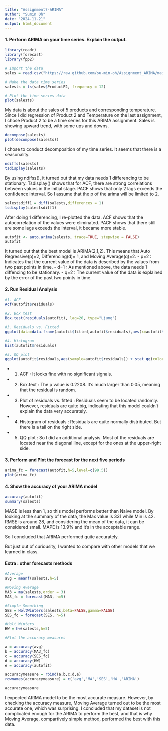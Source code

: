 ```yaml
---
title: "Assignment7-ARIMA"
author: "Sumin Oh"
date: "2024-11-21"
output: html_document
---
```


#### 1. Perform ARIMA on your time series. Explain the output.
```r
library(readr)
library(forecast)
library(fpp2)

# Import the data
sales = read.csv("https://raw.github.com/su-min-oh/Assignment_ARIMA/main/time%20series%20data.csv")

# Make the data time series
salests = ts(sales$ProductP2, frequency = 12)

# Plot the time series data
plot(salests)
```

My data is about the sales of 5 products and corresponding temperature. Since I did regression of Product 2 and Temperature on the last assignment, I chose Product 2 to be a time series for this ARIMA assignment. Sales is showing upward trend, with some ups and downs.

```r
decompose(salests)
plot(decompose(salests))
```

I chose to conduct decomposition of my time series. It seems that there is a seasonality. 

```r
ndiffs(salests)
tsdisplay(salests)
```

By using ndifss(), it turned out that my data needs 1 differencing to be stationary. Tsdisplay() shows that for ACF, there are strong correlations between values in the initial stage. PACF shows that only 2 lags exceeds the confidence interval. So I assume that the p of the arima will be limited to 2.

```r
salestsdiff1 = diff(salests,differences = 1)
tsdisplay(salestsdiff1)
```

After doing 1 differencing, I re-plotted the data. ACF shows that the autocorrelation of the values were eliminated. PACF shows that there still are some lags exceeds the interval, it became more stable.

```r
autofit <- auto.arima(salests, trace=TRUE, stepwise = FALSE)
autofit
```

It turned out that the best model is ARIMA(2,1,2). This means that Auto Regressive(p)=2, Differencing(d)= 1, and Moving Average(q)=2.
- p=2 : Indicates that the current value of the data is described by the values from two past points in time. 
- d=1 : As mentioned above, the data needs 1 diffencing to be stationary.
- q=2 : The current value of the data is explained by the error of the past two points in time.



#### 2. Run Residual Analysis
```r
#1. ACF
Acf(autofit$residuals)

#2. Box test
Box.test(residuals(autofit), lag=20, type="Ljung")

#3. Residuals vs. Fitted
ggplot(data=data.frame(autofit$fitted,autofit$residuals),aes(x=autofit$fitted, y=autofit$residuals)) + geom_point(col="blue") + geom_hline(yintercept = 0)

#4. Histogram
hist(autofit$residuals)

#5. QQ plot
ggplot(autofit$residuals,aes(sample=autofit$residuals)) + stat_qq(color="blue") + stat_qq_line()
```

- 1. ACF : It looks fine with no significant signals.
- 2. Box.text : The p value is 0.2208. It's much larger than 0.05, meaning that the residual is random.
- 3. Plot of residuals vs. fitted : Residuals seem to be located randomly. However, residuals are quite big, indicating that this model couldn't explain the data very accurately. 
- 4. Histogram of residuals : Residuals are quite normally distributed. But there is a tail on the right side.
- 5. QQ plot : So I did an additional analysis. Most of the residuals are located near the diagonal line, except for the ones at the upper-right side.



#### 3. Perform and Plot the forecast for the next five periods
```r
arima_fc = forecast(autofit,h=5,level=c(99.5))
plot(arima_fc)
```



#### 4. Show the accuracy of your ARIMA model
```r
accuracy(autofit)
summary(salests)
```

MASE is less than 1, so this model performs better than Naive model. By looking at the summary of the data, the Max value is 331 while Min is 42. RMSE is around 28, and considering the mean of the data, it can be considered small. MAPE is 13.9% and it's in the acceptable range.

So I concluded that ARIMA performed quite accurately.

But just out of curiousity, I wanted to compare with other models that we learned in class.

#### Extra : other forecasts methods
```r
#Average
avg = meanf(salests,h=5)

#Moving Average
MA3 = ma(salests,order = 3)
MA3_fc = forecast(MA3, h=5)

#Simple Smoothing
SES = HoltWinters(salests,beta=FALSE,gamma=FALSE)
SES_fc = forecast(SES, h=5)

#Holt Winters
HW = hw(salests,h=5)

#Plot the accuracy measures

a = accuracy(avg)
b = accuracy(MA3_fc)
c = accuracy(SES_fc)
d = accuracy(HW)
e = accuracy(autofit)

accuracymeasure = rbind(a,b,c,d,e)
rownames(accuracymeasure) = c('avg','MA','SES','HW','ARIMA')

accuracymeasure
```

I expected ARIMA model to be the most accurate measure. However, by checking the accuracy measure, Moving Average turned out to be the most accurate one, which was surprising. I concluded that my dataset is not complicated enough for the ARIMA to perform the best, and that is why Moving Average, compartively simple method, performed the best with this data.

